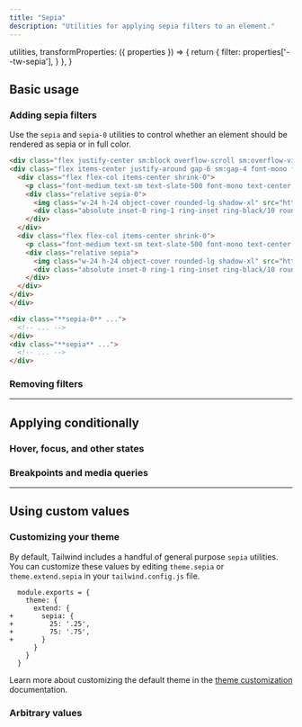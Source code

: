 ---
title: "Sepia"
description: "Utilities for applying sepia filters to an element."
---


  utilities,
  transformProperties: ({ properties }) => {
    return {
      filter: properties['--tw-sepia'],
    }
  },
}

## Basic usage

### Adding sepia filters

Use the `sepia` and `sepia-0` utilities to control whether an element should be rendered as sepia or in full color.

```html {{ example: { p: 'none' } }}
<div class="flex justify-center sm:block overflow-scroll sm:overflow-visible scroll-p-8">
<div class="flex items-center justify-around gap-6 sm:gap-4 font-mono font-bold shrink-0 p-8">
  <div class="flex flex-col items-center shrink-0">
    <p class="font-medium text-sm text-slate-500 font-mono text-center mb-3 dark:text-slate-400">sepia-0</p>
    <div class="relative sepia-0">
      <img class="w-24 h-24 object-cover rounded-lg shadow-xl" src="https://images.unsplash.com/photo-1554629947-334ff61d85dc?ixid=MnwxMjA3fDB8MHxwaG90by1wYWdlfHx8fGVufDB8fHx8&ixlib=rb-1.2.1&auto=format&fit=crop&w=320&h=320&q=80" />
      <div class="absolute inset-0 ring-1 ring-inset ring-black/10 rounded-lg"></div>
    </div>
  </div>
  <div class="flex flex-col items-center shrink-0">
    <p class="font-medium text-sm text-slate-500 font-mono text-center mb-3 dark:text-slate-400">sepia</p>
    <div class="relative sepia">
      <img class="w-24 h-24 object-cover rounded-lg shadow-xl" src="https://images.unsplash.com/photo-1554629947-334ff61d85dc?ixid=MnwxMjA3fDB8MHxwaG90by1wYWdlfHx8fGVufDB8fHx8&ixlib=rb-1.2.1&auto=format&fit=crop&w=320&h=320&q=80" />
      <div class="absolute inset-0 ring-1 ring-inset ring-black/10 rounded-lg"></div>
    </div>
  </div>
</div>
</div>
```

```html
<div class="**sepia-0** ...">
  <!-- ... -->
</div>
<div class="**sepia** ...">
  <!-- ... -->
</div>
```

### Removing filters

<RemovingFilters defaultClass="blur-md invert sepia" />

---

## <Heading ignore>Applying conditionally</Heading>

### <Heading ignore>Hover, focus, and other states</Heading>

<HoverFocusAndOtherStates defaultClass="sepia" featuredClass="sepia-0" />

### <Heading ignore>Breakpoints and media queries</Heading>

<BreakpointsAndMediaQueries defaultClass="sepia" featuredClass="sepia-0" />

---

## Using custom values

### Customizing your theme

By default, Tailwind includes a handful of general purpose `sepia` utilities. You can customize these values by editing `theme.sepia` or `theme.extend.sepia` in your `tailwind.config.js` file.

```diff-js {{ filename: 'tailwind.config.js' }}
  module.exports = {
    theme: {
      extend: {
+       sepia: {
+         25: '.25',
+         75: '.75',
+       }
      }
    }
  }
```

Learn more about customizing the default theme in the [theme customization](/docs/theme#customizing-the-default-theme) documentation.

### Arbitrary values

<ArbitraryValues property="sepia" featuredClass="sepia-[.25]" />
